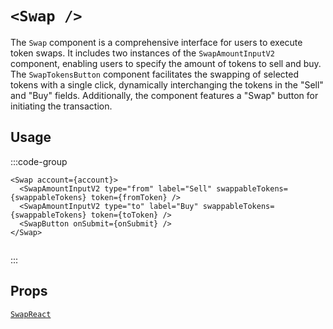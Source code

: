 
# `<Swap />`

The `Swap` component is a comprehensive interface for users to execute token swaps. It includes two instances of the `SwapAmountInputV2` component, enabling users to specify the amount of tokens to sell and buy. The `SwapTokensButton` component facilitates the swapping of selected tokens with a single click, dynamically interchanging the tokens in the "Sell" and "Buy" fields. Additionally, the component features a "Swap" button for initiating the transaction.

## Usage

:::code-group

```tsx [code]
<Swap account={account}>
  <SwapAmountInputV2 type="from" label="Sell" swappableTokens={swappableTokens} token={fromToken} />
  <SwapAmountInputV2 type="to" label="Buy" swappableTokens={swappableTokens} token={toToken} />
  <SwapButton onSubmit={onSubmit} />
</Swap>
```

```html [return html]

```

:::

<App>
  <Swap
    fromToken={{
      name: 'Ethereum',
      address: '',
      symbol: 'ETH',
      decimals: 18,
      image: 'https://wallet-api-production.s3.amazonaws.com/uploads/tokens/eth_288.png',
      chainId: 8453,
    }}
    toToken={{
      name: 'Dai',
      address: '0x50c5725949a6f0c72e6c4a641f24049a917db0cb',
      symbol: 'DAI',
      decimals: 18,
      image:
        'https://d3r81g40ycuhqg.cloudfront.net/wallet/wais/d0/d7/d0d7784975771dbbac9a22c8c0c12928cc6f658cbcf2bbbf7c909f0fa2426dec-NmU4ZWViMDItOTQyYy00Yjk5LTkzODUtNGJlZmJiMTUxOTgy',
      chainId: 8453,
    }}
  >
    <SwapAmountInputV2
      type="from"
      label="Sell"
      swappableTokens={[
        {
          name: 'Ethereum',
          address: '',
          symbol: 'ETH',
          decimals: 18,
          image: 'https://wallet-api-production.s3.amazonaws.com/uploads/tokens/eth_288.png',
          chainId: 8453,
        },
        {
          name: 'USDC',
          address: '0x833589fcd6edb6e08f4c7c32d4f71b54bda02913',
          symbol: 'USDC',
          decimals: 6,
          image:
            'https://d3r81g40ycuhqg.cloudfront.net/wallet/wais/44/2b/442b80bd16af0c0d9b22e03a16753823fe826e5bfd457292b55fa0ba8c1ba213-ZWUzYjJmZGUtMDYxNy00NDcyLTg0NjQtMWI4OGEwYjBiODE2',
          chainId: 8453,
        },
        {
          name: 'Dai',
          address: '0x50c5725949a6f0c72e6c4a641f24049a917db0cb',
          symbol: 'DAI',
          decimals: 18,
          image:
            'https://d3r81g40ycuhqg.cloudfront.net/wallet/wais/d0/d7/d0d7784975771dbbac9a22c8c0c12928cc6f658cbcf2bbbf7c909f0fa2426dec-NmU4ZWViMDItOTQyYy00Yjk5LTkzODUtNGJlZmJiMTUxOTgy',
          chainId: 8453,
        },
      ]}
    />
    <SwapAmountInputV2
      type="to"
      label="Buy"
      swappableTokens={[
        {
          name: 'Ethereum',
          address: '',
          symbol: 'ETH',
          decimals: 18,
          image: 'https://wallet-api-production.s3.amazonaws.com/uploads/tokens/eth_288.png',
          chainId: 8453,
        },
        {
          name: 'USDC',
          address: '0x833589fcd6edb6e08f4c7c32d4f71b54bda02913',
          symbol: 'USDC',
          decimals: 6,
          image:
            'https://d3r81g40ycuhqg.cloudfront.net/wallet/wais/44/2b/442b80bd16af0c0d9b22e03a16753823fe826e5bfd457292b55fa0ba8c1ba213-ZWUzYjJmZGUtMDYxNy00NDcyLTg0NjQtMWI4OGEwYjBiODE2',
          chainId: 8453,
        },
        {
          name: 'Dai',
          address: '0x50c5725949a6f0c72e6c4a641f24049a917db0cb',
          symbol: 'DAI',
          decimals: 18,
          image:
            'https://d3r81g40ycuhqg.cloudfront.net/wallet/wais/d0/d7/d0d7784975771dbbac9a22c8c0c12928cc6f658cbcf2bbbf7c909f0fa2426dec-NmU4ZWViMDItOTQyYy00Yjk5LTkzODUtNGJlZmJiMTUxOTgy',
          chainId: 8453,
        },
      ]}
    />
    <SwapButton />
  </Swap>
</App>

## Props

[`SwapReact`](/swap/types#SwapReact)
